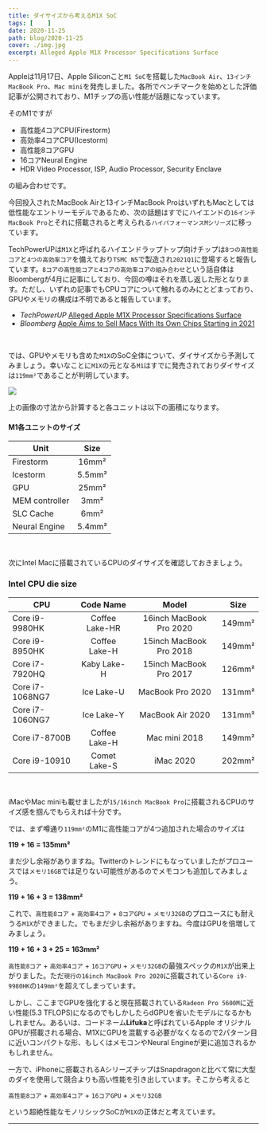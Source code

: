 ```yaml
---
title: ダイサイズから考えるM1X SoC
tags: [    ]
date: 2020-11-25
path: blog/2020-11-25
cover: ./img.jpg
excerpt: Alleged Apple M1X Processor Specifications Surface
---
```


Appleは11月17日、Apple Siliconこと`M1 SoC`を搭載した`MacBook Air`、`13インチMacBook Pro`、`Mac mini`を発売しました。各所でベンチマークを始めとした評価記事が公開されており、M1チップの高い性能が話題になっています。

そのM1ですが

- 高性能4コアCPU(Firestorm)
- 高効率4コアCPU(Icestorm)
- 高性能8コアGPU
- 16コアNeural Engine
- HDR Video Processor, ISP, Audio Processor, Security Enclave

の組み合わせです。

今回投入されたMacBook Airと13インチMacBook ProはいずれもMacとしては低性能なエントリーモデルであるため、次の話題はすでにハイエンドの`16インチMacBook Pro`とそれに搭載されると考えられる`ハイパフォーマンスMシリーズ`に移っています。

TechPowerUPは`M1X`と呼ばれるハイエンドラップトップ向けチップは`8つの高性能コア`と`4つの高効率コア`を備えており`TSMC N5`で製造され`2021Q1`に登場すると報告しています。`8コアの高性能コアと4コアの高効率コアの組み合わせ`という話自体はBloombergが4月に記事にしており、今回の噂はそれを蒸し返した形となります。ただし、いずれの記事でもCPUコアについて触れるのみにとどまっており、GPUやメモリの構成は不明であると報告しています。

- *TechPowerUP* [Alleged Apple M1X Processor Specifications Surface](https://www.techpowerup.com/275102/alleged-apple-m1x-processor-specifications-surface)
- *Bloomberg* [Apple Aims to Sell Macs With Its Own Chips Starting in 2021](https://www.bloomberg.com/news/articles/2020-04-23/apple-aims-to-sell-macs-with-its-own-chips-starting-in-2021)

<br/>

では、GPUやメモリも含めた`M1X`のSoC全体について、ダイサイズから予測してみましょう。幸いなことに`M1X`の元となる`M1`はすでに発売されておりダイサイズは`119mm²`であることが判明しています。

![](./img1.png)

上の画像の寸法から計算すると各ユニットは以下の面積になります。

#### M1各ユニットのサイズ
| Unit | Size |
|------|:------:|
| Firestorm | 16mm² |
| Icestorm | 5.5mm² |
| GPU | 25mm² |
| MEM controller | 3mm² |
| SLC Cache | 6mm² |
| Neural Engine | 5.4mm² |

<br/>

次にIntel Macに搭載されているCPUのダイサイズを確認しておきましょう。

### Intel CPU die size
| CPU | Code Name | Model | Size |
|-----|:---------:|:-----:|:----:|
| Core i9-9980HK | Coffee Lake-HR | 16inch MacBook Pro 2020 | 149mm² |
| Core i9-8950HK | Coffee Lake-H | 15inch MacBook Pro 2018 | 149mm² |
| Core i7-7920HQ | Kaby Lake-H | 15inch MacBook Pro 2017 | 126mm² |
| Core i7-1068NG7 | Ice Lake-U | MacBook Pro 2020 | 131mm² |
| Core i7-1060NG7 | Ice Lake-Y | MacBook Air 2020 | 131mm² |
| Core i7-8700B | Coffee Lake-H | Mac mini 2018 | 149mm² |
| Core i9-10910 | Comet Lake-S | iMac 2020 | 202mm² |

<br/>

iMacやMac miniも載せましたが`15/16inch MacBook Pro`に搭載されるCPUのサイズ感を掴んでもらえれば十分です。

では、まず噂通り`119mm²`のM1に高性能コアが4つ追加された場合のサイズは

**119 + 16 = 135mm²**

まだ少し余裕がありますね。Twitterのトレンドにもなっていましたがプロユースでは`メモリ16GB`では足りない可能性があるのでメモコンも追加してみましょう。

**119 + 16 + 3 = 138mm²**

これで、`高性能8コア` + `高効率4コア` + `8コアGPU` + `メモリ32GB`のプロユースにも耐えうる`M1X`ができました。でもまだ少し余裕がありますね。今度はGPUを倍増してみましょう。 

**119 + 16 + 3 + 25 = 163mm²**

`高性能8コア` + `高効率4コア` + `16コアGPU` + `メモリ32GB`の最強スペックの`M1X`が出来上がりました。ただ`現行の16inch MacBook Pro 2020`に搭載されている`Core i9-9980HK`の`149mm²`を超えてしまっています。

しかし、ここまでGPUを強化すると現在搭載されている`Radeon Pro 5600M`に近い性能(5.3 TFLOPS)になるのでもしかしたらdGPUを省いたモデルになるかもしれません。あるいは、コードネーム**Lifuka**と呼ばれているApple オリジナルGPUが搭載される場合、M1XにGPUを混載する必要がなくなるので2パターン目に近いコンパクトな形、もしくはメモコンやNeural Engineが更に追加されるかもしれません。

一方で、iPhoneに搭載されるAシリーズチップはSnapdragonと比べて常に大型のダイを使用して競合よりも高い性能を引き出しています。そこから考えると

`高性能8コア` + `高効率4コア` + `16コアGPU` + `メモリ32GB`

という超絶性能なモノリシックSoCが`M1X`の正体だと考えています。

---